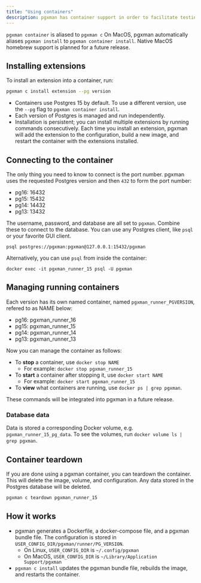 ```yaml
---
title: "Using containers"
description: pgxman has container support in order to facilitate testing on any operating system.
---
```


<Note>`pgxman container` is aliased to `pgxman c`</Note>
<Note>On MacOS, pgxman automatically aliases `pgxman install` to `pgxman container install`. Native MacOS homebrew support is planned for a future release.</Note>

## Installing extensions

To install an extension into a container, run:

```sh
pgxman c install extension --pg version
```

* Containers use Postgres 15 by default. To use a different version, use the `--pg` flag to `pgxman container install`.
* Each version of Postgres is managed and run independently.
* Installation is persistent; you can install multiple extensions by running commands consecutively.
  Each time you install an extension, pgxman will add the extension to the configuration, build a new image,
  and restart the container with the extensions installed.

## Connecting to the container

The only thing you need to know to connect is the port number. pgxman uses the requested Postgres version
and then `432` to form the port number:

* pg16: 16432
* pg15: 15432
* pg14: 14432
* pg13: 13432

The username, password, and database are all set to `pgxman`. Combine these to connect to the database. You can use
any Postgres client, like `psql` or your favorite GUI client.

```
psql postgres://pgxman:pgxman@127.0.0.1:15432/pgxman
```

Alternatively, you can use `psql` from inside the container:

```
docker exec -it pgxman_runner_15 psql -U pgxman
```

## Managing running containers

Each version has its own named container, named `pgxman_runner_PGVERSION`, refered to as NAME below:

* pg16: pgxman_runner_16
* pg15: pgxman_runner_15
* pg14: pgxman_runner_14
* pg13: pgxman_runner_13

Now you can manage the container as follows:

* To **stop** a container, use `docker stop NAME`
  * For example: `docker stop pgxman_runner_15`
* To **start** a container after stopping it, use `docker start NAME`
  * For example: `docker start pgxman_runner_15`
* To **view** what containers are running, use `docker ps | grep pgxman`.

<Note>These commands will be integrated into pgxman in a future release.</Note>

### Database data

Data is stored a corresponding Docker volume, e.g. `pgxman_runner_15_pg_data`.
To see the volumes, run `docker volume ls | grep pgxman`.

## Container teardown

If you are done using a pgxman container, you can teardown the container. This will delete the image, volume, and
configuration. Any data stored in the Postgres database will be deleted.

```sh
pgxman c teardown pgxman_runner_15
```

## How it works

* pgxman generates a Dockerfile, a docker-compose file, and a pgxman bundle file. The configuration is stored in
`USER_CONFIG_DIR/pgxman/runner/PG_VERSION`.
  * On Linux, `USER_CONFIG_DIR` is `~/.config/pgxman`
  * On MacOS, `USER_CONFIG_DIR` is `~/Library/Application Support/pgxman`
* `pgxman c install` updates the pgxman bundle file, rebuilds the image, and restarts the container.
